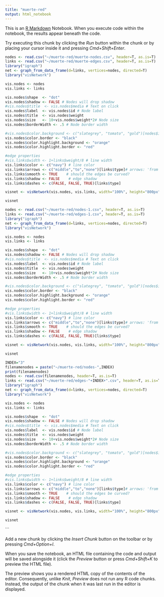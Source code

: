 ```yaml
---
title: "muerte-red"
output: html_notebook
---
```


This is an [R Markdown](http://rmarkdown.rstudio.com) Notebook. When you execute code within the notebook, the results appear beneath the code. 

Try executing this chunk by clicking the *Run* button within the chunk or by placing your cursor inside it and pressing *Cmd+Shift+Enter*. 

```r
nodes <- read.csv("~/muerte-red/muerte-nodes.csv", header=T, as.is=T)
links <- read.csv("~/muerte-red/muerte-edges.csv", header=T, as.is=T)
library("igraph")
net <- graph_from_data_frame(d=links, vertices=nodes, directed=T) 
library("visNetwork") 

vis.nodes <- nodes
vis.links <- links

vis.nodes$shape  <- "dot"  
vis.nodes$shadow <- FALSE # Nodes will drop shadow
#vis.nodes$title  <- vis.nodes$media # Text on click
vis.nodes$label  <- vis.nodes$id # Node label
vis.nodes$title  <- vis.nodes$weight
vis.nodes$size   <- 10+vis.nodes$weight*2# Node size
vis.nodes$borderWidth <- .5 # Node border width

#vis.nodes$color.background <- c("slategrey", "tomato", "gold")[nodes$id]
vis.nodes$color.border <- "black"
vis.nodes$color.highlight.background <- "orange"
vis.nodes$color.highlight.border <- "red"

#edge properties
#vis.links$width <- 1+links$weight/8 # line width
vis.links$color <- c("navy") # line color  
vis.links$arrows <- c("middle","to","none")[links$type]# arrows: 'from', 'to', or 'middle'
vis.links$smooth <- TRUE    # should the edges be curved?
vis.links$shadow <- FALSE    # edge shadow
vis.links$dashes <- c(FALSE, FALSE, TRUE)[links$type]

visnet <- visNetwork(vis.nodes, vis.links, width="100%", height="800px", main="Death of Narcissus, Stanza 1")

visnet
```

```r
nodes <- read.csv("~/muerte-red/nodes-1.csv", header=T, as.is=T)
links <- read.csv("~/muerte-red/edges-1.csv", header=T, as.is=T)
library("igraph")
net <- graph_from_data_frame(d=links, vertices=nodes, directed=T) 
library("visNetwork") 

vis.nodes <- nodes
vis.links <- links

vis.nodes$shape  <- "dot"  
vis.nodes$shadow <- FALSE # Nodes will drop shadow
#vis.nodes$title  <- vis.nodes$media # Text on click
vis.nodes$label  <- vis.nodes$id # Node label
vis.nodes$title  <- vis.nodes$weight
vis.nodes$size   <- 10+vis.nodes$weight*2# Node size
vis.nodes$borderWidth <- .5 # Node border width

#vis.nodes$color.background <- c("slategrey", "tomato", "gold")[nodes$id]
vis.nodes$color.border <- "black"
vis.nodes$color.highlight.background <- "orange"
vis.nodes$color.highlight.border <- "red"

#edge properties
#vis.links$width <- 1+links$weight/8 # line width
vis.links$color <- c("navy") # line color  
vis.links$arrows <- c("middle","to","none")[links$type]# arrows: 'from', 'to', or 'middle'
vis.links$smooth <- TRUE    # should the edges be curved?
vis.links$shadow <- FALSE    # edge shadow
vis.links$dashes <- c(FALSE, FALSE, TRUE)[links$type]

visnet <- visNetwork(vis.nodes, vis.links, width="100%", height="800px", main="Death of Narcissus, Stanza 2")

visnet
```
```r
INDEX="3"
filenamenodes = paste("~/muerte-red/nodes-",INDEX)
print(filenamenodes)
nodes <- read.csv(filenamenodes, header=T, as.is=T)
links <- read.csv("~/muerte-red/edges-"+INDEX+".csv", header=T, as.is=T)
library("igraph")
net <- graph_from_data_frame(d=links, vertices=nodes, directed=T) 
library("visNetwork") 

vis.nodes <- nodes
vis.links <- links

vis.nodes$shape  <- "dot"  
vis.nodes$shadow <- FALSE # Nodes will drop shadow
#vis.nodes$title  <- vis.nodes$media # Text on click
vis.nodes$label  <- vis.nodes$id # Node label
vis.nodes$title  <- vis.nodes$weight
vis.nodes$size   <- 10+vis.nodes$weight*2# Node size
vis.nodes$borderWidth <- .5 # Node border width

#vis.nodes$color.background <- c("slategrey", "tomato", "gold")[nodes$id]
vis.nodes$color.border <- "black"
vis.nodes$color.highlight.background <- "orange"
vis.nodes$color.highlight.border <- "red"

#edge properties
#vis.links$width <- 1+links$weight/8 # line width
vis.links$color <- c("navy") # line color  
vis.links$arrows <- c("middle","to","none")[links$type]# arrows: 'from', 'to', or 'middle'
vis.links$smooth <- TRUE    # should the edges be curved?
vis.links$shadow <- FALSE    # edge shadow
vis.links$dashes <- c(FALSE, FALSE, TRUE)[links$type]

visnet <- visNetwork(vis.nodes, vis.links, width="100%", height="800px", main="Death of Narcissus, Stanza"+INDEX

visnet
```
```

Add a new chunk by clicking the *Insert Chunk* button on the toolbar or by pressing *Cmd+Option+I*.

When you save the notebook, an HTML file containing the code and output will be saved alongside it (click the *Preview* button or press *Cmd+Shift+K* to preview the HTML file). 

The preview shows you a rendered HTML copy of the contents of the editor. Consequently, unlike *Knit*, *Preview* does not run any R code chunks. Instead, the output of the chunk when it was last run in the editor is displayed.

